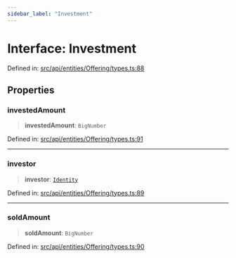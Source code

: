 ```yaml
---
sidebar_label: "Investment"
---
```


# Interface: Investment

Defined in: [src/api/entities/Offering/types.ts:88](https://github.com/PolymeshAssociation/polymesh-sdk/blob/bee6a2fe7a8ce5db42a6982e793782182cde2153/src/api/entities/Offering/types.ts#L88)

## Properties

### investedAmount

> **investedAmount**: `BigNumber`

Defined in: [src/api/entities/Offering/types.ts:91](https://github.com/PolymeshAssociation/polymesh-sdk/blob/bee6a2fe7a8ce5db42a6982e793782182cde2153/src/api/entities/Offering/types.ts#L91)

***

### investor

> **investor**: [`Identity`](../../../Identity/classes/Identity.mdx)

Defined in: [src/api/entities/Offering/types.ts:89](https://github.com/PolymeshAssociation/polymesh-sdk/blob/bee6a2fe7a8ce5db42a6982e793782182cde2153/src/api/entities/Offering/types.ts#L89)

***

### soldAmount

> **soldAmount**: `BigNumber`

Defined in: [src/api/entities/Offering/types.ts:90](https://github.com/PolymeshAssociation/polymesh-sdk/blob/bee6a2fe7a8ce5db42a6982e793782182cde2153/src/api/entities/Offering/types.ts#L90)
